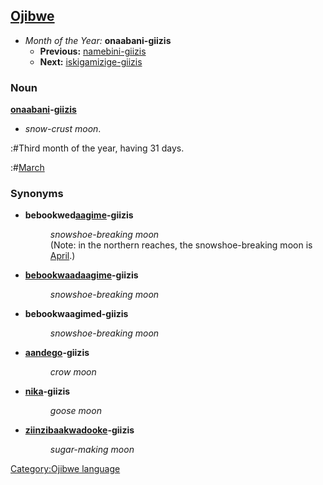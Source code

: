 ==[[Ojibwe]]==
*''Month of the Year:'' '''onaabani-giizis'''
**'''Previous:''' [[namebini-giizis]]
**'''Next:''' [[iskigamizige-giizis]]

===Noun===
'''[[onaabanad|onaabani]]-[[giizis]]'''
*''snow-crust moon''.
:#Third month of the year, having 31 days.
:#[[March]]

===Synonyms===
*'''bebookwed[[aagim]]e-giizis'''
*:''snowshoe-breaking moon''
*:(Note: in the northern reaches, the snowshoe-breaking moon is [[April]].)

*'''[[bookoshkaa|bebookwaadaagime]]-giizis'''
*:''snowshoe-breaking moon''

*'''bebookwaagimed-giizis'''
*:''snowshoe-breaking moon''

*'''[[aandeg]]o-giizis'''
*:''crow moon''

*'''[[nika]]-giizis'''
*:''goose moon''

*'''[[ziinzibaakwad]]ooke-giizis'''
*:''sugar-making moon''

[[Category:Ojibwe language]]